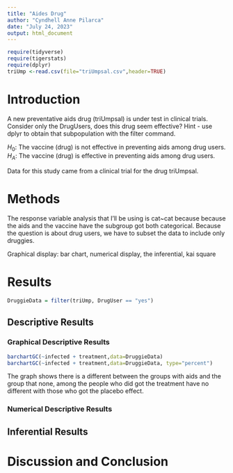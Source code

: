 ```yaml
---
title: "Aides Drug"
author: "Cyndhell Anne Pilarca"
date: "July 24, 2023"
output: html_document
---
```


```r
require(tidyverse)
require(tigerstats)
require(dplyr)
triUmp <-read.csv(file="triUmpsal.csv",header=TRUE)
```

# Introduction

<!--In this section you explain what you are trying to show.  Where did the data come from?  What is the research or other question you are trying to answer?.  If you skimp in this section expect to be marked down in your grade. Paint a picture of the project a couple of paragraphs is expected!-->

A new  preventative aids drug (triUmpsal) is under test in clinical trials. Consider only the DrugUsers, does this drug seem effective?  Hint - use dplyr to obtain that subpopulation with the filter command.

$H_0$: The vaccine (drug) is not effective in preventing aids among drug users.   
$H_A$: The vaccine (drug) is effective in preventing aids among drug users.

Data for this study came from a clinical trial for the drug triUmpsal.

# Methods

<!--Decide on your methods:  use "variable analysis" or other appropriate descriptors.  Make sure to choose at least one graphical method and at least one numerical method. Discuss what data manipulations may be needed for example subsetting or other binning procedures and what sort of graphical displays and inferential tools will be used!-->

The response variable analysis that I'll be using is cat~cat because because the aids and the vaccine have the subgroup got both categorical. Because the question is about drug users, we have to subset the data to include only druggies.

Graphical display: bar chart, numerical display, the inferential, kai square 

# Results

<!--Divide this section into two sub-sections:  One for your descriptive  results and one for your inferential results.!-->


```r
DruggieData = filter(triUmp, DrugUser == "yes")
```


## Descriptive Results

### Graphical Descriptive Results

<!--Graphical results here.  Make sure to show your code.  Provide appropriate labels for axes, giving units if possible, and provide a good title for the graph, too.  Use the graphical results to describe the patterns if any that exist in the data as focused toward the research question. Bottom line is to explain the features of the graph that are relevant to conforming or departing to what is expected by your null hypothesis !-->


```r
barchartGC(~infected + treatment,data=DruggieData)
barchartGC(~infected + treatment,data=DruggieData, type="percent")

```

The graph shows there is a different between the groups with aids and the group that none, among the people who did got the treatment have no different with those who got the placebo effect.

### Numerical Descriptive Results

<!--Numerical results go here. Use the numerical results to describe the patterns if any that exist in the data as focused toward the research question!-->

## Inferential Results

<!--State hypothesis clearly.  Make sure your discussion of the inferential test covers all the aspects that the test output produces, such as test statistic, p-value etc.  Make a decision about the null hypothesis, explain the assumptions on which the selected test/procedure was based, and why the chosen procedure satisfys the assumptions and is appropriate to answer the research question!-->


# Discussion and Conclusion

<!--Discussion and conclusion here.  If you found a relationship be sure to consider whether the relationship occurs because one of the variavbles causes the other, or whether they perhasps are related for some other reason.  Watch the chapter 6 videos from the GeorgeTown videos collection.!-->
